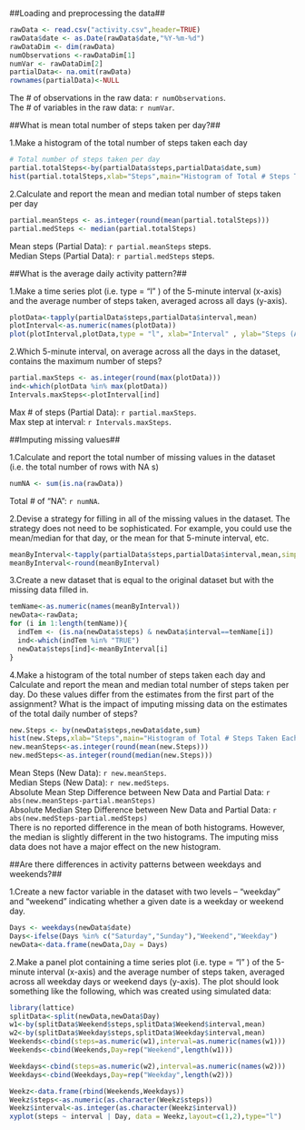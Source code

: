 
##Loading and preprocessing the data##

```r
rawData <- read.csv("activity.csv",header=TRUE)
rawData$date <- as.Date(rawData$date,"%Y-%m-%d")
rawDataDim <- dim(rawData)
numObservations <-rawDataDim[1]
numVar <- rawDataDim[2]
partialData<- na.omit(rawData)
rownames(partialData)<-NULL
```
The # of observations in the raw data: `r numObservations`.  
The # of variables in the raw data: `r numVar`.

##What is mean total number of steps taken per day?##

1.Make a histogram of the total number of steps taken each day
```r
# Total number of steps taken per day
partial.totalSteps<-by(partialData$steps,partialData$date,sum)
hist(partial.totalSteps,xlab="Steps",main="Histogram of Total # Steps Taken Each Day")
```

2.Calculate and report the mean and median total number of steps taken per day
```r
partial.meanSteps <- as.integer(round(mean(partial.totalSteps)))
partial.medSteps <- median(partial.totalSteps)
```
Mean steps (Partial Data): `r partial.meanSteps` steps.  
Median Steps (Partial Data): `r partial.medSteps` steps.

##What is the average daily activity pattern?##

1.Make a time series plot (i.e.  type = "l" ) of the 5-minute interval (x-axis) and the average number of steps taken, averaged across all days (y-axis).

```r
plotData<-tapply(partialData$steps,partialData$interval,mean)
plotInterval<-as.numeric(names(plotData))
plot(plotInterval,plotData,type = "l", xlab="Interval" , ylab="Steps (Average Over Days)")
```

2.Which 5-minute interval, on average across all the days in the dataset, contains the maximum number of steps?
```r
partial.maxSteps <- as.integer(round(max(plotData)))
ind<-which(plotData %in% max(plotData))
Intervals.maxSteps<-plotInterval[ind]
```
Max # of steps (Partial Data): `r partial.maxSteps`.  
Max step at interval: `r Intervals.maxSteps`.

##Imputing missing values##

1.Calculate and report the total number of missing values in the dataset (i.e. the total number of rows with  NA s)
```r
numNA <- sum(is.na(rawData))
```

Total # of "NA": `r numNA`.

2.Devise a strategy for filling in all of the missing values in the dataset. The strategy does not need to be sophisticated. For example, you could use the mean/median for that day, or the mean for that 5-minute interval, etc.
```r
meanByInterval<-tapply(partialData$steps,partialData$interval,mean,simply=TRUE)
meanByInterval<-round(meanByInterval)
```


3.Create a new dataset that is equal to the original dataset but with the missing data filled in.
```r
temName<-as.numeric(names(meanByInterval))
newData<-rawData;
for (i in 1:length(temName)){
  indTem <- (is.na(newData$steps) & newData$interval==temName[i])
  ind<-which(indTem %in% "TRUE")
  newData$steps[ind]<-meanByInterval[i]
}
```
4.Make a histogram of the total number of steps taken each day and Calculate and report the mean and median total number of steps taken per day. Do these values differ from the estimates from the first part of the assignment? What is the impact of imputing missing data on the estimates of the total daily number of steps?

```r
new.Steps <- by(newData$steps,newData$date,sum)
hist(new.Steps,xlab="Steps",main="Histogram of Total # Steps Taken Each Day")
new.meanSteps<-as.integer(round(mean(new.Steps)))
new.medSteps<-as.integer(round(median(new.Steps)))
```
Mean Steps (New Data): `r new.meanSteps`.  
Median Steps (New Data): `r new.medSteps`.  
Absolute Mean Step Difference between New Data and Partial Data: `r abs(new.meanSteps-partial.meanSteps)`  
Absolute Median Step Difference between New Data and Partial Data: `r abs(new.medSteps-partial.medSteps)`  
There is no reported difference in the mean of both histograms. However, the median is slightly different in the two histograms. The imputing miss data does not have a major effect on the new histogram.


##Are there differences in activity patterns between weekdays and weekends?##

1.Create a new factor variable in the dataset with two levels -- "weekday" and "weekend" indicating whether a given date is a weekday or weekend day.
```r
Days <- weekdays(newData$date)
Days<-ifelse(Days %in% c("Saturday","Sunday"),"Weekend","Weekday")
newData<-data.frame(newData,Day = Days)

```

2.Make a panel plot containing a time series plot (i.e.  type = "l" ) of the 5-minute interval (x-axis) and the average number of steps taken, averaged across all weekday days or weekend days (y-axis). The plot should look something like the following, which was created using simulated data:

```r
library(lattice)
splitData<-split(newData,newData$Day)
w1<-by(splitData$Weekend$steps,splitData$Weekend$interval,mean)
w2<-by(splitData$Weekday$steps,splitData$Weekday$interval,mean)
Weekends<-cbind(steps=as.numeric(w1),interval=as.numeric(names(w1)))
Weekends<-cbind(Weekends,Day=rep("Weekend",length(w1)))

Weekdays<-cbind(steps=as.numeric(w2),interval=as.numeric(names(w2)))
Weekdays<-cbind(Weekdays,Day=rep("Weekday",length(w2)))

Weekz<-data.frame(rbind(Weekends,Weekdays))
Weekz$steps<-as.numeric(as.character(Weekz$steps))
Weekz$interval<-as.integer(as.character(Weekz$interval))
xyplot(steps ~ interval | Day, data = Weekz,layout=c(1,2),type="l")
```

